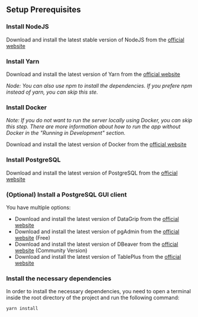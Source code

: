 ## Setup Prerequisites

### Install NodeJS

Download and install the latest stable version of NodeJS from the [official website](https://nodejs.org/en/download/)

### Install Yarn

Download and install the latest version of Yarn from the [official website](https://classic.yarnpkg.com/en/docs/install)

*Node: You can also use npm to install the dependencies. If you prefere npm instead of yarn, you can skip this ste.*

### Install Docker

*Note: If you do not want to run the server locally using Docker, you can skip this step. There are more information about how to run the app without Docker in the "Running in Development" section.*

Download and install the latest version of Docker from the [official website](https://docs.docker.com/get-docker/)


### Install PostgreSQL

Download and install the latest version of PostgreSQL from the [official website](https://www.postgresql.org/download/)


### (Optional) Install a PostgreSQL GUI client

You have multiple options:
- Download and install the latest version of DataGrip from the [official website](https://www.jetbrains.com/datagrip/download)
- Download and install the latest version of pgAdmin from the [official website](https://www.pgadmin.org/download/) (Free)
- Download and install the latest version of DBeaver from the [official website](https://dbeaver.io/download/) (Community Version)
- Download and install the latest version of TablePlus from the [official website](https://tableplus.com/)

### Install the necessary dependencies

In order to install the necessary dependencies, you need to open a terminal inside the root directory of the project and run the following command:

```bash
yarn install
```
